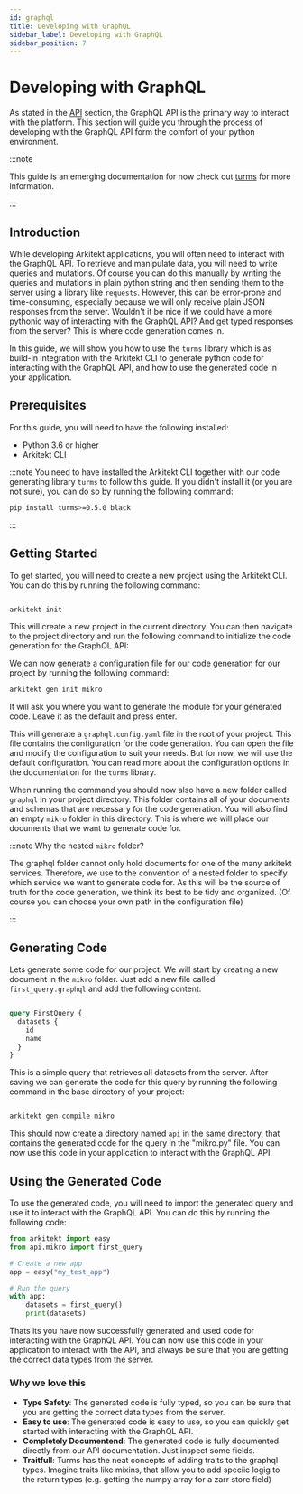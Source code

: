 ```yaml
---
id: graphql
title: Developing with GraphQL
sidebar_label: Developing with GraphQL
sidebar_position: 7
---
```


# Developing with GraphQL

As stated in the [API](/docs/design/api) section, the GraphQL API is the primary way to interact with the platform. This section will guide you through the process of developing with the GraphQL API
form the comfort of your python environment.

:::note

This guide is an emerging documentation for now check out [turms](htps://github.com/jhnnsrs/turms) for more information.

:::


## Introduction

While developing Arkitekt applications, you will often need to interact with the GraphQL API. To retrieve and manipulate data, you will need to write queries and mutations.
Of course you can do this manually by writing the queries and mutations in plain python string and then sending them to the server using a library like `requests`. However, this can be error-prone and time-consuming,
especially because we will only receive plain JSON responses from the server. Wouldn't it be nice if we could have a more pythonic way of interacting with the GraphQL API?
And get typed responses from the server? This is where code generation comes in.

In this guide, we will show you how to use the `turms` library which is as build-in integration with the Arkitekt CLI to generate python code for interacting with the GraphQL API,
and how to use the generated code in your application.


## Prerequisites
For this guide, you will need to have the following installed:

- Python 3.6 or higher
- Arkitekt CLI

:::note
You need to have installed the Arkitekt CLI together with our code generating library `turms` to follow this guide. If you didn't install it (or you are not sure), you can do so by running the following command:


```bash
pip install turms>=0.5.0 black
```

:::

## Getting Started

To get started, you will need to create a new project using the Arkitekt CLI. You can do this by running the following command:

```bash

arkitekt init

```

This will create a new project in the current directory. You can then navigate to the project directory and run the following command to initialize the code generation
for the GraphQL API:


We can now generate a configuration file for our code generation for our project by running the following command:

```bash
arkitekt gen init mikro
```

It will ask you where you want to generate the module for your generated code. Leave it as the default and press enter.

This will generate a `graphql.config.yaml` file in the root of your project. This file contains the configuration for the code generation. You can open the file and modify the configuration to suit your needs.
But for now, we will use the default configuration. You can read more about the configuration options in the documentation for the `turms` library.

When running the command you should now also have a new folder called `graphql` in your project directory. This folder contains all of your documents and schemas that are necessary for the code generation.
You will also find an empty `mikro` folder in this directory. This is where we will place our documents that we want to generate code for.

:::note Why the nested `mikro` folder?

The graphql folder cannot only hold documents for one of the many arkitekt services. Therefore, we use to the convention of a nested folder to specify which service we want to generate code for.
As this will be the source of truth for the code generation, we think its best to be tidy and organized. (Of course you can choose your own path in the configuration file)

:::

## Generating Code

Lets generate some code for our project. We will start by creating a new document in the `mikro` folder. Just add a new file called `first_query.graphql` and add the following content:

```graphql

query FirstQuery {
  datasets {
    id
    name
  }
}

```

This is a simple query that retrieves all datasets from the server. After saving we can generate the code for this query by running the following command in the base directory of your project:

```bash

arkitekt gen compile mikro

```

This should now create a directory named `api` in the same directory, that contains the generated code for the query in the "mikro.py" file. You can now use this code in your application to interact with the GraphQL API.

## Using the Generated Code

To use the generated code, you will need to import the generated query and use it to interact with the GraphQL API. You can do this by running the following code:

```python
from arkitekt import easy
from api.mikro import first_query

# Create a new app
app = easy("my_test_app")

# Run the query
with app:
    datasets = first_query()
    print(datasets)

```

Thats its you have now successfully generated and used code for interacting with the GraphQL API. You can now use this code in your application to interact with the API, and always
be sure that you are getting the correct data types from the server.

### Why we love this

- **Type Safety**: The generated code is fully typed, so you can be sure that you are getting the correct data types from the server.
- **Easy to use**: The generated code is easy to use, so you can quickly get started with interacting with the GraphQL API.
- **Completely Documentend**: The generated code is fully documented directly from our API documentation. Just inspect some fields.
- **Traitfull**: Turms has the neat concepts of adding traits to the graphql types. Imagine traits like mixins, that allow you to add speciic logig to the return types (e.g. getting the numpy array for a zarr store field)


